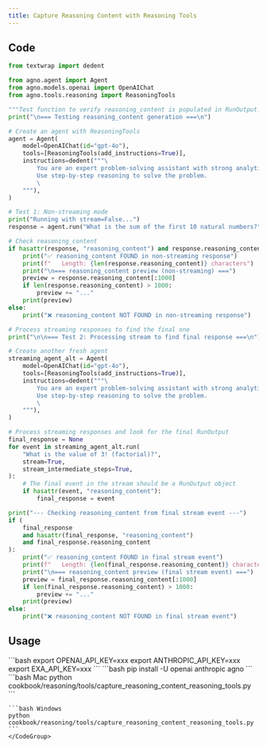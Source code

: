 ```yaml
---
title: Capture Reasoning Content with Reasoning Tools
---
```


## Code

```python cookbook/reasoning/tools/capture_reasoning_content_reasoning_tools.py
from textwrap import dedent

from agno.agent import Agent
from agno.models.openai import OpenAIChat
from agno.tools.reasoning import ReasoningTools

"""Test function to verify reasoning_content is populated in RunOutput."""
print("\n=== Testing reasoning_content generation ===\n")

# Create an agent with ReasoningTools
agent = Agent(
    model=OpenAIChat(id="gpt-4o"),
    tools=[ReasoningTools(add_instructions=True)],
    instructions=dedent("""\
        You are an expert problem-solving assistant with strong analytical skills! 🧠
        Use step-by-step reasoning to solve the problem.
        \
    """),
)

# Test 1: Non-streaming mode
print("Running with stream=False...")
response = agent.run("What is the sum of the first 10 natural numbers?", stream=False)

# Check reasoning_content
if hasattr(response, "reasoning_content") and response.reasoning_content:
    print("✅ reasoning_content FOUND in non-streaming response")
    print(f"   Length: {len(response.reasoning_content)} characters")
    print("\n=== reasoning_content preview (non-streaming) ===")
    preview = response.reasoning_content[:1000]
    if len(response.reasoning_content) > 1000:
        preview += "..."
    print(preview)
else:
    print("❌ reasoning_content NOT FOUND in non-streaming response")

# Process streaming responses to find the final one
print("\n\n=== Test 2: Processing stream to find final response ===\n")

# Create another fresh agent
streaming_agent_alt = Agent(
    model=OpenAIChat(id="gpt-4o"),
    tools=[ReasoningTools(add_instructions=True)],
    instructions=dedent("""\
        You are an expert problem-solving assistant with strong analytical skills! 🧠
        Use step-by-step reasoning to solve the problem.
        \
    """),
)

# Process streaming responses and look for the final RunOutput
final_response = None
for event in streaming_agent_alt.run(
    "What is the value of 3! (factorial)?",
    stream=True,
    stream_intermediate_steps=True,
):
    # The final event in the stream should be a RunOutput object
    if hasattr(event, "reasoning_content"):
        final_response = event

print("--- Checking reasoning_content from final stream event ---")
if (
    final_response
    and hasattr(final_response, "reasoning_content")
    and final_response.reasoning_content
):
    print("✅ reasoning_content FOUND in final stream event")
    print(f"   Length: {len(final_response.reasoning_content)} characters")
    print("\n=== reasoning_content preview (final stream event) ===")
    preview = final_response.reasoning_content[:1000]
    if len(final_response.reasoning_content) > 1000:
        preview += "..."
    print(preview)
else:
    print("❌ reasoning_content NOT FOUND in final stream event")
```

## Usage

<Steps>
  <Snippet file="create-venv-step.mdx" />

  <Step title="Set your API key">
    ```bash
    export OPENAI_API_KEY=xxx
    export ANTHROPIC_API_KEY=xxx
    export EXA_API_KEY=xxx
    ```
  </Step>

  <Step title="Install libraries">
    ```bash
    pip install -U openai anthropic agno
    ```
  </Step>

  <Step title="Run Example">
    <CodeGroup>
    ```bash Mac
    python cookbook/reasoning/tools/capture_reasoning_content_reasoning_tools.py
    ```

    ```bash Windows
    python cookbook/reasoning/tools/capture_reasoning_content_reasoning_tools.py
    ```
    </CodeGroup>
  </Step>

</Steps>